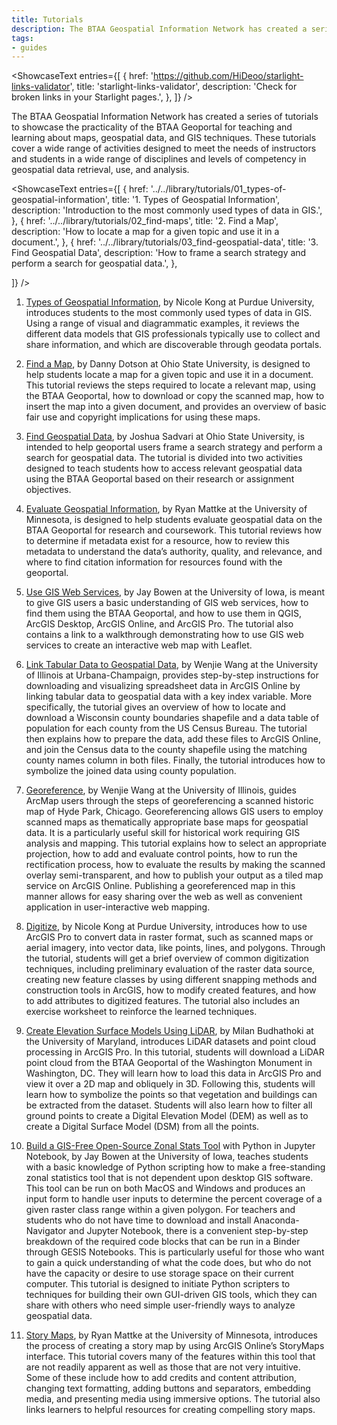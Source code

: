```yaml
---
title: Tutorials
description: The BTAA Geospatial Information Network has created a series of tutorials to showcase the practicality of the BTAA Geoportal for teaching and learning about maps, geospatial data, and GIS techniques.
tags:
- guides
---
```


<ShowcaseText
  entries={[
    {
      href: 'https://github.com/HiDeoo/starlight-links-validator',
      title: 'starlight-links-validator',
      description: 'Check for broken links in your Starlight pages.',
    },
  ]}
/>


The BTAA Geospatial Information Network has created a series of tutorials to showcase the practicality of the BTAA Geoportal for teaching and learning about maps, geospatial data, and GIS techniques. These tutorials cover a wide range of activities designed to meet the needs of instructors and students in a wide range of disciplines and levels of competency in geospatial data retrieval, use, and analysis.

<ShowcaseText
  entries={[
    {
      href: '../../library/tutorials/01_types-of-geospatial-information',
      title: '1. Types of Geospatial Information',
      description: 'Introduction to the most commonly used types of data in GIS.',
    },
    {
      href: '../../library/tutorials/02_find-maps',
      title: '2. Find a Map',
      description: 'How to locate a map for a given topic and use it in a document.',
    },
{
      href: '../../library/tutorials/03_find-geospatial-data',
      title: '3. Find Geospatial Data',
      description: 'How to frame a search strategy and perform a search for geospatial data.',
    },

  ]}
/>


1. [Types of Geospatial Information](../../library/tutorials/01_types-of-geospatial-information), by Nicole Kong at Purdue University, introduces students to the most commonly used types of data in GIS. Using a range of visual and diagrammatic examples, it reviews the different data models that GIS professionals typically use to collect and share information, and which are discoverable through geodata portals.

2. [Find a Map](../../blog/02_find-maps), by Danny Dotson at Ohio State University, is designed to help students locate a map for a given topic and use it in a document. This tutorial reviews the steps required to locate a relevant map, using the BTAA Geoportal, how to download or copy the scanned map, how to insert the map into a given document, and provides an overview of basic fair use and copyright implications for using these maps.

3. [Find Geospatial Data](../../blog/03_find-geospatial-data), by Joshua Sadvari at Ohio State University, is intended to help geoportal users frame a search strategy and perform a search for geospatial data. The tutorial is divided into two activities designed to teach students how to access relevant geospatial data using the BTAA Geoportal based on their research or assignment objectives.

4. [Evaluate Geospatial Information](../../blog/04_evaluate-geospatial-information), by Ryan Mattke at the University of Minnesota, is designed to help students evaluate geospatial data on the BTAA Geoportal for research and coursework. This tutorial reviews how to determine if metadata exist for a resource, how to review this metadata to understand the data’s authority, quality, and relevance, and where to find citation information for resources found with the geoportal.

5. [Use GIS Web Services](../../blog/05_web-services), by Jay Bowen at the University of Iowa, is meant to give GIS users a basic understanding of GIS web services, how to find them using the BTAA Geoportal, and how to use them in QGIS, ArcGIS Desktop, ArcGIS Online, and ArcGIS Pro. The tutorial also contains a link to a walkthrough demonstrating how to use GIS web services to create an interactive web map with Leaflet.

6. [Link Tabular Data to Geospatial Data](../../blog/06_link-tabular-data), by Wenjie Wang at the University of Illinois at Urbana-Champaign, provides step-by-step instructions for downloading and visualizing spreadsheet data in ArcGIS Online by linking tabular data to geospatial data with a key index variable. More specifically, the tutorial gives an overview of how to locate and download a Wisconsin county boundaries shapefile and a data table of population for each county from the US Census Bureau. The tutorial then explains how to prepare the data, add these files to ArcGIS Online, and join the Census data to the county shapefile using the matching county names column in both files. Finally, the tutorial introduces how to symbolize the joined data using county population.

7. [Georeference](../../blog/07_georeference), by Wenjie Wang at the University of Illinois, guides ArcMap users through the steps of georeferencing a scanned historic map of Hyde Park, Chicago. Georeferencing allows GIS users to employ scanned maps as thematically appropriate base maps for geospatial data. It is a particularly useful skill for historical work requiring GIS analysis and mapping. This tutorial explains how to select an appropriate projection, how to add and evaluate control points, how to run the rectification process, how to evaluate the results by making the scanned overlay semi-transparent, and how to publish your output as a tiled map service on ArcGIS Online. Publishing a georeferenced map in this manner allows for easy sharing over the web as well as convenient application in user-interactive web mapping.

8. [Digitize](../../blog/08_digitize), by Nicole Kong at Purdue University, introduces how to use ArcGIS Pro to convert data in raster format, such as scanned maps or aerial imagery, into vector data, like points, lines, and polygons. Through the tutorial, students will get a brief overview of common digitization techniques, including preliminary evaluation of the raster data source, creating new feature classes by using different snapping methods and construction tools in ArcGIS, how to modify created features, and how to add attributes to digitized features. The tutorial also includes an exercise worksheet to reinforce the learned techniques.

9. [Create Elevation Surface Models Using LiDAR](../../blog/09_create-elevation-surface-models), by Milan Budhathoki at the University of Maryland, introduces LiDAR datasets and point cloud processing in ArcGIS Pro. In this tutorial, students will download a LiDAR point cloud from the BTAA Geoportal of the Washington Monument in Washington, DC. They will learn how to load this data in ArcGIS Pro and view it over a 2D map and obliquely in 3D. Following this, students will learn how to symbolize the points so that vegetation and buildings can be extracted from the dataset. Students will also learn how to filter all ground points to create a Digital Elevation Model (DEM) as well as to create a Digital Surface Model (DSM) from all the points.

10. [Build a GIS-Free Open-Source Zonal Stats Tool](../../blog/10_zonal-stats-tool) with Python in Jupyter Notebook, by Jay Bowen at the University of Iowa, teaches students with a basic knowledge of Python scripting how to make a free-standing zonal statistics tool that is not dependent upon desktop GIS software. This tool can be run on both MacOS and Windows and produces an input form to handle user inputs to determine the percent coverage of a given raster class range within a given polygon. For teachers and students who do not have time to download and install Anaconda-Navigator and Jupyter Notebook, there is a convenient step-by-step breakdown of the required code blocks that can be run in a Binder through GESIS Notebooks. This is particularly useful for those who want to gain a quick understanding of what the code does, but who do not have the capacity or desire to use storage space on their current computer. This tutorial is designed to initiate Python scripters to techniques for building their own GUI-driven GIS tools, which they can share with others who need simple user-friendly ways to analyze geospatial data.

11. [Story Maps](../../blog/11_story-maps), by Ryan Mattke at the University of Minnesota, introduces the process of creating a story map by using ArcGIS Online’s StoryMaps interface. This tutorial covers many of the features within this tool that are not readily apparent as well as those that are not very intuitive. Some of these include how to add credits and content attribution, changing text formatting, adding buttons and separators, embedding media, and presenting media using immersive options. The tutorial also links learners to helpful resources for creating compelling story maps.